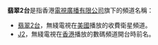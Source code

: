 {{noteTA
|1=zh-hans:数字;zh-hant:數碼;zh-hk:數碼;zh-tw:數位;zh-mo:數碼;
}}
'''翡翠2台'''是指香港[[電視廣播有限公司|電視廣播有限公司]]旗下的頻道名稱：
*[[翡翠2台|翡翠2台]]，無綫電視在[[美國|美國]]播放的收費衛星頻道。
*[[J2|J2]]，無綫電視在[[香港|香港]]播放的數碼頻道開台時前名。
{{disambig|Cat=組織機構消歧義}}